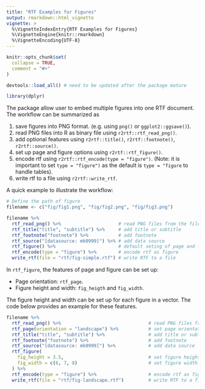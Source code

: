 ```yaml
---
title: "RTF Examples for Figures"
output: rmarkdown::html_vignette
vignette: >
  %\VignetteIndexEntry{RTF Examples for Figures}
  %\VignetteEngine{knitr::rmarkdown}
  %\VignetteEncoding{UTF-8}
---
```


```r
knitr::opts_chunk$set(
  collapse = TRUE,
  comment = "#>"
)
```

```r
devtools::load_all() # need to be updated after the package mature

library(dplyr)
```

The package allow user to embed multiple figures into one RTF document. The workflow can be summarized as

1. save figures into PNG format. (e.g. using `png()` or `ggplot2::ggsave()`).
1. read PNG files into R as binary file using `r2rtf::rtf_read_png()`.
1. add optional features using `r2rtf::title()`, `r2rtf::footnote()`, `r2rtf::source()`.
1. set up page and figure options using `r2rtf::rtf_figure()`.
1. encode rtf using `r2rtf::rtf_encode(type = "figure")`. (Note: it is important to set `type = "figure")` as the default is `type = "figure` to handle tables).
1. write rtf to a file using `r2rtf::write_rtf`.

A quick example to illustrate the workflow:
```r
# Define the path of figure
filename <- c("fig/fig1.png", "fig/fig2.png", "fig/fig3.png")

filename %>%
  rtf_read_png() %>%                     # read PNG files from the file path
  rtf_title("title", "subtitle") %>%     # add title or subtitle
  rtf_footnote("footnote") %>%           # add footnote
  rtf_source("[datasource: mk0999]") %>% # add data source
  rtf_figure() %>%                       # default seting of page and figure
  rtf_encode(type = "figure") %>%        # encode rtf as figure
  write_rtf(file = "rtf/fig-simple.rtf") # write RTF to a file
```

In `rtf_figure`, the features of page and figure can be set up: 

* Page orientation: `rtf_page`. 
* Figure height and width: `fig_heigth` and `fig_width`.

The figure height and width can be set up for each figure in a vector. 
The code below provides an example for these features.
```r
filename %>%
  rtf_read_png() %>%                                # read PNG files from the file path
  rtf_page(orientation = "landscape") %>%           # set page orientation
  rtf_title("title", "subtitle") %>%                # add title or subtitle
  rtf_footnote("footnote") %>%                      # add footnote
  rtf_source("[datasource: mk0999]") %>%            # add data source
  rtf_figure(
    fig_height = 3.5,                               # set figure height
    fig_width = c(6, 7, 8)                          # set figure width individually.
  ) %>% 
  rtf_encode(type = "figure") %>%                   # encode rtf as figure
  write_rtf(file = "rtf/fig-landscape.rtf")         # write RTF to a file
```

